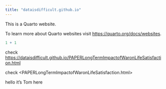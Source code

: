 ```yaml
---
title: "dataisdifficult.github.io"
---
```


This is a Quarto website.

To learn more about Quarto websites visit <https://quarto.org/docs/websites>.

```r
1 + 1
```
check <https://dataisdifficult.github.io/PAPERLongTermImpactofWaronLifeSatisfaction.html>

check <PAPERLongTermImpactofWaronLifeSatisfaction.html>

hello it's Tom here
